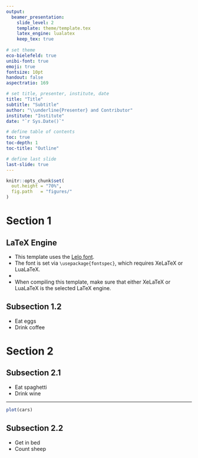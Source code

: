 ```yaml
---
output: 
  beamer_presentation:
    slide_level: 2
    template: theme/template.tex
    latex_engine: lualatex
    keep_tex: true
    
# set theme
eco-bielefeld: true
unibi-font: true
emoji: true
fontsize: 10pt
handout: false
aspectratio: 169

# set title, presenter, institute, date
title: "Title"
subtitle: "Subtitle"
author: "\\underline{Presenter} and Contributor"
institute: "Institute"
date: "`r Sys.Date()`"

# define table of contents
toc: true
toc-depth: 1
toc-title: "Outline" 

# define last slide
last-slide: true
---
```


```r
knitr::opts_chunk$set(
  out.height = "70%",
  fig.path   = "figures/"
) 
```

# Section 1

## LaTeX Engine

- This template uses the [Lelo font](https://camelot-typefaces.com/lelo).
- The font is set via `\usepackage{fontspec}`, which requires XeLaTeX or LuaLaTeX.
- 
- When compiling this template, make sure that either XeLaTeX or LuaLaTeX is the selected LaTeX engine.

## Subsection 1.2

- Eat eggs
- Drink coffee

# Section 2

## Subsection 2.1

- Eat spaghetti
- Drink wine

---

```r
plot(cars)
```

## Subsection 2.2

- Get in bed
- Count sheep
